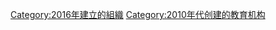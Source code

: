 {{Eiei-year|2016|21世紀}}
[[Category:2016年建立的組織|Category:2016年建立的組織]]
[[Category:2010年代创建的教育机构|Category:2010年代创建的教育机构]]